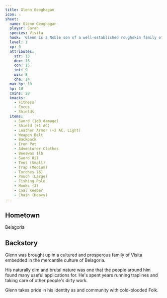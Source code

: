 ```yaml
---
title: Glenn Geoghagan
icon: ⚔️
sheet:
  name: Glenn Geoghagan
  player: Sarah
  species: Visita
  hook: 'Glenn is a Noble son of a well-established roughskin family of furriers, out to be muscle for protecting their latest outpost in the archipeligo.'
  level: 1
  xp: 0
  attributes:
    str: 13
    dex: 16
    con: 15
    int: 9
    wis: 8
    cha: 14
  max_hp: 10
  hp: 10
  coins: 28
  knacks:
    - Fitness
    - Focus
    - Shields
  items:
    - Sword (1d8 damage)
    - Shield (+1 AC)
    - Leather Armor (+2 AC, Light)
    - Weapon Belt
    - Backpack
    - Iron Pot
    - Adventurer Clothes
    - Beeswax 1lb
    - Sword Oil
    - Tent (Small)
    - Trap (Medium)
    - Torches (6)
    - Pouch (Large)
    - Fishing Pole
    - Hooks (3)
    - Coal Keeper
    - Chain (Heavy)
---
```


## Hometown

Belagoria

## Backstory

Glenn was brought up in a cultured and prosperous family of Visita embedded in
the mercantile culture of Belagoria.

His naturally dim and brutal nature was one that the people around him found many
useful applications for. He's spent years running traplines and taking care of
other people's dirty work.

Glenn takes pride in his identity as and community with cold-blooded Folk.
